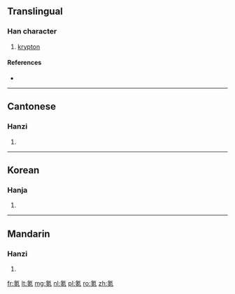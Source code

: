 ==Translingual==

===Han character===
{{Han char|rn=84|rad=气|as=07|sn=11|four=80217|canj=ONJRU}}

# [[krypton]]

====References====
* {{Han ref|kx=0600.011|dkj=17067|hdz=32012.020|uh=6C2A|ud=27690|bh=D5DF|bd=54751}}

----

==Cantonese==

===Hanzi===
{{yue-hanzi|jyut=hak1|y=hak1}}

# {{defn|lang=yue|sort=气07}}

----

==Korean==

===Hanja===
{{ko-hanja|hangeul=극|eumhun=|rv=geuk|mr=kŭk|y=kuk}}

# {{defn|lang=ko|sort=气07}}

----

==Mandarin==

===Hanzi===
{{cmn-hanzi|pin=[[kè]] ([[ke4]])|wg=k'o<sup>4</sup>}}

# {{defn|lang=cmn|sort=气07}}

[[fr:氪]]
[[lt:氪]]
[[mg:氪]]
[[nl:氪]]
[[pl:氪]]
[[ro:氪]]
[[zh:氪]]